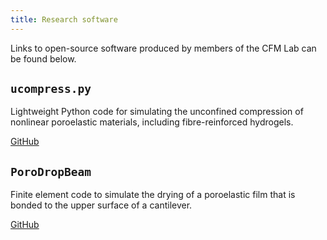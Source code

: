 ```yaml
---
title: Research software
---
```


Links to open-source software produced by members of the CFM Lab can be found below.

## `ucompress.py`
Lightweight Python code for simulating the unconfined compression of
nonlinear poroelastic materials, including fibre-reinforced hydrogels.

```{=html}
<a class="btn btn-outline-dark", href="https://github.com/hennessymatt/ucompress.py" target="_blank" rel="noopener noreferrer">
    <i class="bi bi-github" role='img' aria-label='Github'></i> GitHub
</a>
```

## `PoroDropBeam`
Finite element code to simulate the drying of a poroelastic film that is
bonded to the upper surface of a cantilever.

```{=html}
<a class="btn btn-outline-dark", href="https://github.com/hennessymatt/PoroDropBeam" target="_blank" rel="noopener noreferrer">
    <i class="bi bi-github" role='img' aria-label='Github'></i> GitHub
</a>
```
